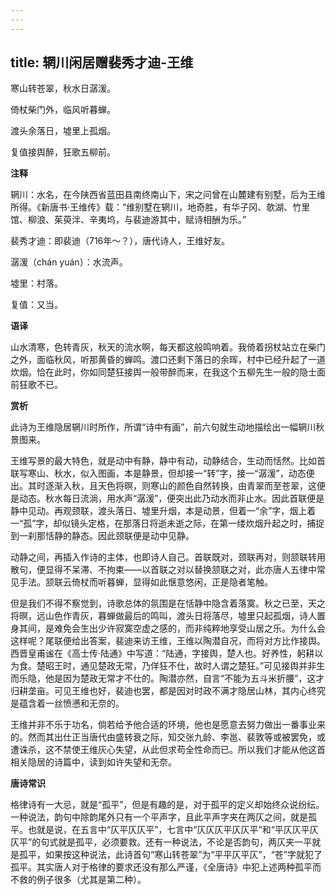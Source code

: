 ```yaml
---
---
---
```

title: 辋川闲居赠裴秀才迪-王维
---

寒山转苍翠，秋水日潺湲。

倚杖柴门外，临风听暮蝉。

渡头余落日，墟里上孤烟。

复值接舆醉，狂歌五柳前。

**注释**

辋川：水名，在今陕西省蓝田县南终南山下，宋之问曾在山麓建有别墅，后为王维所得。《新唐书·王维传》载：“维别墅在辋川，地奇胜，有华子冈、欹湖、竹里馆、柳浪、茱萸泮、辛夷坞，与裴迪游其中，赋诗相酬为乐。”

裴秀才迪：即裴迪（716年～？），唐代诗人，王维好友。

潺湲（chán yuán）：水流声。

墟里：村落。

复值：又当。

**语译**

山水清寒，色转青灰，秋天的流水啊，每天都这般鸣响着。我倚着拐杖站立在柴门之外，面临秋风，听那黄昏的蝉鸣。渡口还剩下落日的余晖，村中已经升起了一道炊烟。恰在此时，你如同楚狂接舆一般带醉而来，在我这个五柳先生一般的隐士面前狂歌不已。

**赏析**

此诗为王维隐居辋川时所作，所谓“诗中有画”，前六句就生动地描绘出一幅辋川秋景图来。

王维写景的最大特色，就是动中有静，静中有动，动静结合，生动而恬然。比如首联写寒山、秋水，似入图画，本是静景，但却接一“转”字，接一“潺湲”，动态便出。其时逐渐入秋，且天色将暝，则寒山的颜色自然转换，由青翠而至苍翠，这便是动态。秋水每日流淌，用水声“潺湲”，便突出此乃动水而非止水。因此首联便是静中见动。再观颈联，渡头落日、墟里升烟，本是动景，但着一“余”字，烟上着一“孤”字，却似镜头定格，在那落日将逝未逝之际，在第一缕炊烟升起之时，捕捉到一刹那恬静的静态。因此颈联便是动中见静。

动静之间，再插入作诗的主体，也即诗人自己。首联既对，颈联再对，则颔联转用散句，便显得不呆滞、不拘束——以首联之对以替换颔联之对，此亦唐人五律中常见手法。颔联云倚杖而听暮蝉，显得如此惬意悠闲，正是隐者笔触。

但是我们不得不察觉到，诗歌总体的氛围是在恬静中隐含着落寞。秋之已至，天之将暝，远山色作青灰，暮蝉做最后的鸣叫，渡头日将落尽，墟里只起孤烟，诗人置身其间，是难免会生出少许寂寞空虚之感的，而非纯粹地享受山居之乐。为什么会这样呢？尾联便给出答案，裴迪来访王维，王维以陶潜自况，而将对方比作接舆。西晋皇甫谧在《高士传·陆通》中写道：“陆通，字接舆，楚人也。好养性，躬耕以为食。楚昭王时，通见楚政无常，乃佯狂不仕，故时人谓之楚狂。”可见接舆并非生而乐隐，他是因为楚政无常才不仕的。陶潜亦然，自言“不能为五斗米折腰”，这才归耕垄亩。可见王维也好，裴迪也罢，都是因对时政不满才隐居山林，其内心终究是蕴含着一丝愤懑和无奈的。

王维并非不乐于功名，倘若给予他合适的环境，他也是愿意去努力做出一番事业来的。然而其出仕正当唐代由盛转衰之际，知交张九龄、李邕、裴敦等或被罢免，或遭诛杀，这不禁使王维灰心失望，从此但求苟全性命而已。所以我们才能从他这首相关隐居的诗篇中，读到如许失望和无奈。

**唐诗常识**

格律诗有一大忌，就是“孤平”，但是有趣的是，对于孤平的定义却始终众说纷纭。一种说法，韵句中除韵尾外只有一个平声字，且此平声字夹在两仄之间，就是孤平。也就是说，在五言中“仄平仄仄平”，七言中“仄仄仄平仄仄平”和“平仄仄平仄仄平”的句式就是孤平，必须要救。还有一种说法，不论是否韵句，两仄夹一平就是孤平，如果按这种说法，此诗首句“寒山转苍翠”为“平平仄平仄”，“苍”字就犯了孤平。其实唐人对于格律的要求还没有那么严谨，《全唐诗》中犯上述两种孤平而不救的例子很多（尤其是第二种）。